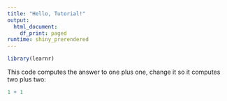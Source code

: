 ```yaml
---
title: "Hello, Tutorial!"
output:
  html_document:
    df_print: paged
runtime: shiny_prerendered
---
```


```r
library(learnr)
```

This code computes the answer to one plus one,
change it so it computes two plus two:

```r
1 + 1
```

